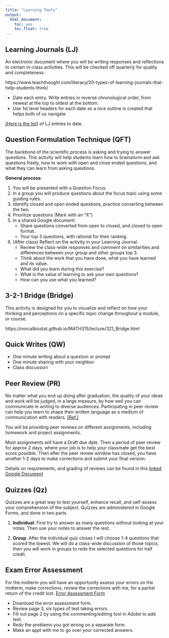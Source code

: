 ```yaml
---
title: "Learning Tools"
output: 
  html_document: 
    toc: yes
    toc_float: true
---
```


## Learning Journals (LJ)
An electronic document where you will be writing responses and reflections to certain in-class activities. This will be checked off quarterly for quality and completeness. 

https://www.teachthought.com/literacy/20-types-of-learning-journals-that-help-students-think/

* Date each entry. Write entries in reverse chronological order, from newest at the top to oldest at the bottom. 
* Use 1st level headers for each date so a nice outline is created that helps both of us navigate



[[Here is the list]](hw/lj-entries.html) of LJ entries to date. 



## Question Formulation Technique (QFT)
The backbone of the scientific process is asking and trying to answer questions. This activity will help students learn how to brainstorm and ask questions freely, how to work with open and close ended questions, and what they can learn from asking questions. 

**General process**: 

1. You will be presented with a Question Focus. 
2. In a group you will produce questions about the focus topic using some guiding rules. 
3. Identify closed and open ended questions, practice converting between the two. 
4. Prioritize questions (Mark with an "X")
5. In a shared Google document: 
    - Share questions converted from open to closed, and closed to open format. 
    - Your top 3 questions, with rational for their ranking. 
6. (After class) Reflect on the activity in your Learning Journal. 
    - Review the class-wide responses and comment on similarities and differences between your group and other groups top 3.
    - Think about the work that you have done, what you have learned and its value. 
    - What did you learn during this exercise? 
    - What is the value of learning to ask your own questions? 
    - How can you use what you learned? 


## 3-2-1 Bridge (Bridge)
This activity is designed for you to visualize and reflect on how your thinking and perceptions on a specific topic change throughout a module, or course. 

https://norcalbiostat.github.io/MATH315/lecture/321_Bridge.html


## Quick Writes (QW)
* One minute writing about a question or prompt
* One minute sharing with your neighbor
* Class discussion



## Peer Review (PR)

No matter what you end up doing after graduation, the quality of your ideas and work will be judged, in a large measure, by how well you can communicate in writing to diverse audiences. Participating in peer review can help you learn to shape their written language as a medium of communication with readers. [[Ref.]](https://teachingcenter.wustl.edu/resources/writing-assignments-feedback/using-peer-review-to-help-students-improve-their-writing/)

You will be providing peer reviews on different assignments, including homework and project assignments. 

Most assignments will have a Draft due date. Then a period of peer review for approx 2 days, where your job is to help your classmate get the best score possible. Then after the peer review window has closed, you have another 1-2 days to make corrections and submit your final version. 

Details on requirements, and grading of reviews can be found in this [linked Google Document](https://drive.google.com/open?id=1eAe2joBOQ_RGkYi9k3LPBAiaclhjLoXBJdsOu1f4xrs)



## Quizzes (Qz)
Quizzes are a great way to test yourself, enhance recall, and self-assess your comprehension of the subject. Quizzes are administered in Google Forms, and done in two parts.

1. **Individual**: First try to answer as many questions without looking at your notes. Then use your notes to answer the rest. 

2. **Group**: After the individual quiz closes I will choose 1-4 questions that scored the lowest. We will do a class-wide discussion of those topics, then you will work in groups to redo the selected questions for half credit. 


## Exam Error Assessment

For the midterm you will have an opportunity assess your errors on the midterm, make corrections, review the corrections with me, for a partial return of the credit lost. [Error Assessment Form](notes/Analyzing exam errors.pdf)

* Download the error assessment form. 
* Review page 3, six types of test taking errors. 
* Fill out page 2 by using the commenting/editing tool in Adobe to add text.
* Redo the problems you got wrong on a separate form. 
* Make an appt with me to go over your corrected answers. 

